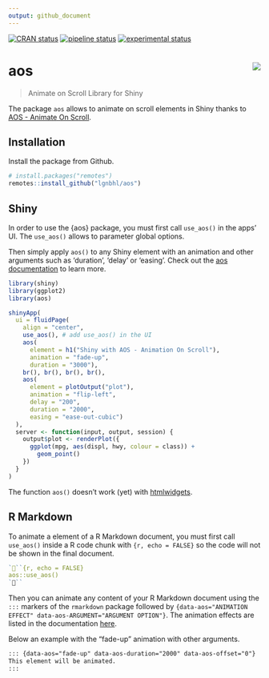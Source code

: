```yaml
---
output: github_document
---
```


<!-- README.md is generated from README.Rmd. Please edit that file -->

[![CRAN status](https://www.r-pkg.org/badges/version/aos)](https://CRAN.R-project.org/package=aos)
[![pipeline status](https://gitlab.com/lgnbhl/aos/badges/master/pipeline.svg)](https://gitlab.com/lgnbhl/aos/pipelines)
[![experimental status](https://img.shields.io/badge/lifecycle-experimental-orange.svg)]()

# aos <img src="man/figures/logo.png" align="right" />

> Animate on Scroll Library for Shiny

The package `aos` allows to animate on scroll elements in Shiny thanks to [AOS - Animate On Scroll](http://michalsnik.github.io/aos/).

## Installation

Install the package from Github.

```r
# install.packages("remotes")
remotes::install_github("lgnbhl/aos")
```

## Shiny

In order to use the {aos} package, you must first call `use_aos()` in the apps' UI. The `use_aos()` allows to parameter global options.

Then simply apply `aos()` to any Shiny element with an animation and other arguments such as 'duration', 'delay' or 'easing'. Check out the [aos documentation](https://github.com/michalsnik/aos/tree/v2#-animations) to learn more.

```r
library(shiny)
library(ggplot2)
library(aos)

shinyApp(
  ui = fluidPage(
    align = "center",
    use_aos(), # add use_aos() in the UI
    aos(
      element = h1("Shiny with AOS - Animation On Scroll"), 
      animation = "fade-up", 
      duration = "3000"),
    br(), br(), br(), br(),
    aos(
      element = plotOutput("plot"), 
      animation = "flip-left", 
      delay = "200",
      duration = "2000",
      easing = "ease-out-cubic")
  ),
  server <- function(input, output, session) {
    output$plot <- renderPlot({
      ggplot(mpg, aes(displ, hwy, colour = class)) + 
        geom_point()
    })
  }
)
```

The function `aos()` doesn't work (yet) with [htmlwidgets](https://www.htmlwidgets.org/).

## R Markdown

To animate a element of a R Markdown document, you must first call `use_aos()` inside a R code chunk with ```{r, echo = FALSE}``` so the code will not be shown in the final document.

``` r
```{r, echo = FALSE}
aos::use_aos()
```
```

Then you can animate any content of your R Markdown document using the `:::` markers of the `rmarkdown` package followed by `{data-aos="ANIMATION EFFECT" data-aos-ARGUMENT="ARGUMENT OPTION"}`. The animation effects are listed in the documentation [here](https://github.com/michalsnik/aos/tree/v2#-animations).

Below an example with the "fade-up" animation with other arguments.

```md
::: {data-aos="fade-up" data-aos-duration="2000" data-aos-offset="0"}
This element will be animated.
:::
```
